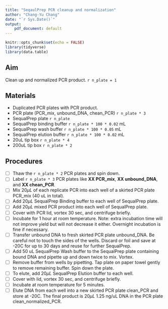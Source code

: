 ```yaml
---
title: "SeqaulPrep PCR cleanup and normalization"
author: "Chang-Yu Chang"
date: "`r Sys.Date()`" 
output: 
    pdf_document: default
---
```


```r
knitr::opts_chunk$set(echo = FALSE)
library(tidyverse)
library(data.table)
```

## Aim

Clean up and normalized PCR product. `r n_plate = 1`

## Materials

- Duplicated PCR plates with PCR product.
- PCR plate (PCR_mix, unbound_DNA, chean_PCR) `r n_plate * 3`
- SequalPrep plate `r n_plate`
- SequalPrep binding buffer `r n_plate * 100 * 0.02` mL
- SequalPrep wash buffer `r n_plate * 100 * 0.05` mL 
- SequalPrep elution buffer `r n_plate * 100 * 0.02` mL
- 20uL tip box `r n_plate * 4`
- 200uL tip box `r n_plate * 2`


## Procedures

- [ ] Thaw the `r n_plate * 2` PCR plates and spin down.
- [ ] Label `r n_plate * 3` PCR plates like **XX PCR_mix**, **XX unbound_DNA**, and **XX chean_PCR**. 
- [ ] Mix $20 \mu L$ of each replicate PCR into each well of a skirted PCR plate PCR_mix (40 uL in total).
- [ ] Add $20 \mu L$ SequalPrep Binding buffer to each well of SequalPrep plate.
- [ ] Add $20 \mu L$ mixed PCR product into each well of SequalPrep plate.
- [ ] Cover with PCR lid, vortex 30 sec, and centrifuge briefly.
- [ ] Incubate for 1 hour at room temperature. Note: extra incubation time will not improve yield but will not decrease it either. Overnight incubation is fine if necessary.
- [ ] Transfer unbound DNA to fresh skirted PCR plate unbound_DNA. Be careful not to touch the sides of the wells. Discard or foil and save at -20C for up to 30 days and reuse for further SequalPrep.
- [ ] Add 50 uL SequalPrep Wash buffer to the SequalPrep plate containing bound DNA and pipette up and down twice to mix. Vortex.
- [ ] Remove buffer from wells by pipetting. Tap plate on paper towel gently to remove remaining buffer. Spin down the plate.
- [ ] To elute, add  $20 \mu L$ SequalPrep Elution buffer to each well.
- [ ] Cover with lid, vortex 30 sec, and centrifuge briefly.
- [ ] Incubate at room temperature for 5 minutes.
- [ ] Elute DNA from each well into a new skirted PCR plate clean_PCR and store at -20C. The final product is $20 \mu L$ 1.25 ng/uL DNA in the PCR plate clean_normalized_PCR.
